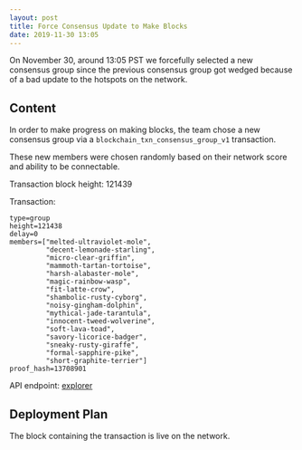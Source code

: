 ```yaml
---
layout: post
title: Force Consensus Update to Make Blocks
date: 2019-11-30 13:05
---
```


On November 30, around 13:05 PST we forcefully selected a new consensus group since the previous
consensus group got wedged because of a bad update to the hotspots on the network.

## Content

In order to make progress on making blocks, the team chose a new consensus group via a
`blockchain_txn_consensus_group_v1` transaction.

These new members were chosen randomly based on their network score and ability to be connectable.

Transaction block height: 121439

Transaction:

```
type=group
height=121438
delay=0
members=["melted-ultraviolet-mole",
         "decent-lemonade-starling",
         "micro-clear-griffin",
         "mammoth-tartan-tortoise",
         "harsh-alabaster-mole",
         "magic-rainbow-wasp",
         "fit-latte-crow",
         "shambolic-rusty-cyborg",
         "noisy-gingham-dolphin",
         "mythical-jade-tarantula",
         "innocent-tweed-wolverine",
         "soft-lava-toad",
         "savory-licorice-badger",
         "sneaky-rusty-giraffe",
         "formal-sapphire-pike",
         "short-graphite-terrier"]
proof_hash=13708901
```

API endpoint: [explorer](https://explorer.helium.foundation/api/blocks/121439/transactions)

## Deployment Plan

The block containing the transaction is live on the network.
